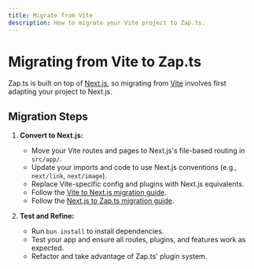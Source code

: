 ```yaml
---
title: Migrate from Vite
description: How to migrate your Vite project to Zap.ts.
---
```

# Migrating from Vite to Zap.ts

Zap.ts is built on top of [Next.js](https://nextjs.org/), so migrating from [Vite](https://vitejs.dev/) involves first adapting your project to Next.js.

## Migration Steps

1. **Convert to Next.js:**
	- Move your Vite routes and pages to Next.js's file-based routing in `src/app/`.
	- Update your imports and code to use Next.js conventions (e.g., `next/link`, `next/image`).
	- Replace Vite-specific config and plugins with Next.js equivalents.
	- Follow the [Vite to Next.js migration guide](https://nextjs.org/docs/app/guides/migrating/from-vite).
	- Follow the [Next.js to Zap.ts migration guide](/docs/migration/migrate-from-nextjs).

2. **Test and Refine:**
	- Run `bun install` to install dependencies.
	- Test your app and ensure all routes, plugins, and features work as expected.
	- Refactor and take advantage of Zap.ts' plugin system.
